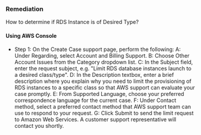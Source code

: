 ### Remediation

How to determine if RDS Instance is of Desired Type?

#### Using AWS Console

- Step 1: On the Create Case support page, perform the following:
  A: Under Regarding, select Account and Billing Support.
  B: Choose Other Account Issues from the Category dropdown list.
  C: In the Subject field, enter the request subject, e.g. "Limit RDS database instances launch to a desired class/type".
  D: In the Description textbox, enter a brief description where you explain why you need to limit the provisioning of RDS instances to a specific class so that AWS support can evaluate your case promptly.
  E: From Supported Language, choose your preferred correspondence language for the current case.
  F: Under Contact method, select a preferred contact method that AWS support team can use to respond to your request.
  G: Click Submit to send the limit request to Amazon Web Services. A customer support representative will contact you shortly.
